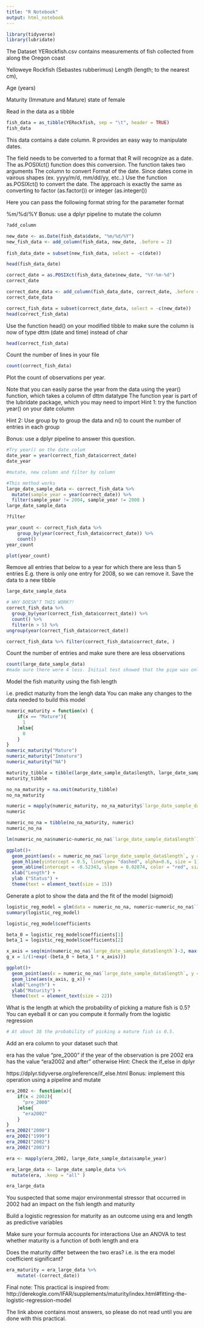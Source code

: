 ```yaml
---
title: "R Notebook"
output: html_notebook
---
```


```r
library(tidyverse)
library(lubridate)
```

The Dataset
YERockfish.csv contains measurements of fish collected from along the Oregon coast

Yelloweye Rockfish (Sebastes rubberimus)
Length (length; to the nearest cm),

Age (years)

Maturity (Immature and Mature) state of female

Read in the data as a tibble
```r
fish_data = as_tibble(YERockfish, sep = "\t", header = TRUE)
fish_data
```

This data contains a date column. R provides an easy way to manipulate dates.

The field needs to be converted to a format that R will recognize as a date.
The as.POSIXct() function does this conversion. The function takes two arguments
The column to convert
Format of the date. Since dates come in vairous shapes (ex. yyyy/m/d, mm/dd/yy, etc..)
Use the function as.POSIXct() to convert the date. The approach is exactly the same as converting to factor (as.factor()) or integer (as.integer())

Here you can pass the following format string for the parameter format

%m/%d/%Y
Bonus: use a dplyr pipeline to mutate the column

```r
?add_column
```


```r
new_date <- as.Date(fish_data$date, "%m/%d/%Y")
new_fish_data <- add_column(fish_data, new_date, .before = 2) 
                  
fish_data_date = subset(new_fish_data, select = -c(date))

head(fish_data_date)
```


```r
correct_date = as.POSIXct(fish_data_date$new_date, "%Y-%m-%d")
correct_date

correct_date_data <- add_column(fish_data_date, correct_date, .before = 2)
correct_date_data

correct_fish_data = subset(correct_date_data, select = -c(new_date))
head(correct_fish_data)
```

Use the function head() on your modified tibble to make sure the column is now of type dttm (date and time) instead of char

```r
head(correct_fish_data)
```

Count the number of lines in your file

```r
count(correct_fish_data)
```

Plot the count of observations per year.

Note that you can easily parse the year from the data using the year() function, which takes a column of dttm datatype
The function year is part of the lubridate package, which you may need to import
Hint 1: try the function year() on your date column

Hint 2: Use group by to group the data and n() to count the number of entries in each group

Bonus: use a dplyr pipeline to answer this question.

```r
#Try year() on the date colum
date_year = year(correct_fish_data$correct_date)
date_year

#mutate, new column and filter by column
```
```r
#This method works
large_date_sample_data <- correct_fish_data %>%
  mutate(sample_year = year(correct_date)) %>%
  filter(sample_year != 2004, sample_year != 2008 )
large_date_sample_data
```
```r
?filter
```



```r
year_count <- correct_fish_data %>% 
    group_by(year(correct_fish_data$correct_date)) %>% 
    count()
year_count
```
```r
plot(year_count)
```



Remove all entries that below to a year for which there are less than 5 entries
E.g. there is only one entry for 2008, so we can remove it.
Save the data to a new tibble

```r
large_date_sample_data
```

```r
# WHY DOESN"T THIS WORK?!
correct_fish_data %>% 
  group_by(year(correct_fish_data$correct_date)) %>% 
  count() %>% 
  filter(n > 5) %>%
ungroup(year(correct_fish_data$correct_date))
```

```r
correct_fish_data %>% filter(correct_fish_data$correct_date, )
```


Count the number of entries and make sure there are less observations

```r
count(large_date_sample_data)
#made sure there were 4 less. Initial test showed that the pipe was only removing 2004 or 2008
```

Model the fish maturity using the fish length

i.e. predict maturity from the lengh data
You can make any changes to the data needed to build this model

```r
numeric_maturity = function(x) {
    if(x == "Mature"){
      1
    }else{
      0
    }
}
numeric_maturity("Mature")
numeric_maturity("Immature")
numeric_maturity("NA")
```

```r
maturity_tibble = tibble(large_date_sample_data$length, large_date_sample_data$age, large_date_sample_data$maturity)
maturity_tibble
```

```r
no_na_maturity = na.omit(maturity_tibble)
no_na_maturity
```


```r
numeric = mapply(numeric_maturity, no_na_maturity$`large_date_sample_data$maturity`)
numeric
```
```r
numeric_no_na = tibble(no_na_maturity, numeric)
numeric_no_na
```

```r
lm(numeric_no_na$numeric~numeric_no_na$`large_date_sample_data$length`)
```


```r
ggplot()+
  geom_point(aes(x = numeric_no_na$`large_date_sample_data$length`, y = numeric_no_na$numeric)) +
  geom_hline(yintercept = 0.5, linetype= "dashed", alpha=0.6, size = 1) +
  geom_abline(intercept = -0.52343, slope = 0.02874, color = "red", size = 1) +
  xlab("Length") +
  ylab ("Status") +
  theme(text = element_text(size = 15))
```


Generate a plot to show the data and the fit of the model (sigmoid)

```r
logistic_reg_model = glm(data = numeric_no_na, numeric~numeric_no_na$`large_date_sample_data$length`, family = "binomial")
summary(logistic_reg_model)
```

```r
logistic_reg_model$coefficients
```

```r
beta_0 = logistic_reg_model$coefficients[1]
beta_1 = logistic_reg_model$coefficients[2]

x_axis = seq(min(numeric_no_na$`large_date_sample_data$length`)-3, max(numeric_no_na$`large_date_sample_data$length`)+3, 0.05)
g_x = 1/(1+exp(-(beta_0 + beta_1 * x_axis)))

ggplot()+
  geom_point(aes(x = numeric_no_na$`large_date_sample_data$length`, y = numeric_no_na$numeric)) +
  geom_line(aes(x_axis, g_x)) +
  xlab("Length") +
  ylab("Maturity") +
  theme(text = element_text(size = 22))
```


What is the length at which the probability of picking a mature fish is 0.5?
You can eyeball it or can you compute it formally from the logistic regression

```r
# At about 38 the probability of picking a mature fish is 0.5. 
```

Add an era column to your dataset such that

era has the value "pre_2000" if the year of the observation is pre 2002
era has the value "era2002 and after" otherwise
Hint: Check the if_else in dplyr

https://dplyr.tidyverse.org/reference/if_else.html
Bonus: implement this operation using a pipeline and mutate

```r
era_2002 <- function(x){
    if(x < 2002){
      "pre_2000"
    }else{
      "era2002"
    }
}
era_2002("2000")
era_2002("1999")
era_2002("2002")
era_2002("2003")
```

```r
era <- mapply(era_2002, large_date_sample_data$sample_year)

```

```r
era_large_data <- large_date_sample_data %>%
  mutate(era, .keep = "all" )

era_large_data
```

You suspected that some major environmental stressor that occurred in 2002 had an impact on the fish length and maturity

Build a logistic regression for maturity as an outcome using era and length as predictive variables

Make sure your formula accounts for interactions
Use an ANOVA to test whether maturity is a function of both length and era

Does the maturity differ between the two eras? i.e. is the era model coefficient significant?

```r
era_maturity = era_large_data %>%
    mutate(-(correct_date))
```

Final note:
This practical is inspired from: http://derekogle.com/IFAR/supplements/maturity/index.html#fitting-the-logistic-regression-model

The link above contains most answers, so please do not read until you are done with this practical.
